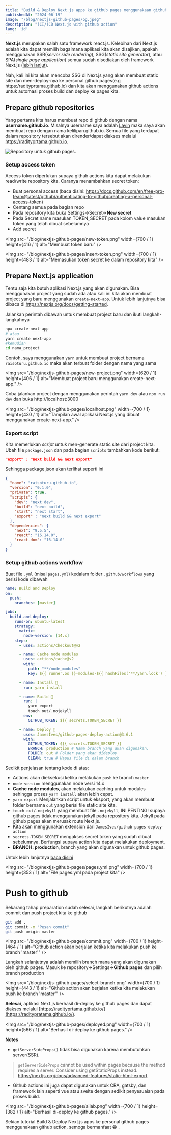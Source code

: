 ```yaml
---
title: "Build & Deploy Next.js apps ke github pages menggunakaan github action"
publishedAt: "2024-06-19"
image: "/blog/nextjs-github-pages/og.jpeg"
description: "(CI/)CD Next.js with github action"
lang: 'id'
---
```



**Next.js** merupakan salah satu framework react.js. Kelebihan dari Next.js adalah kita dapat memilih bagaimana aplikasi kita akan disajikan, apakah menggunakan SSR(_server side rendering_), SSG(_static site generator_), atau SPA(_single page application_) semua sudah disediakan oleh framework Next.js ([lebih lanjut](https://nextjs.org/docs/basic-features/data-fetching)).

Nah, kali ini kita akan mencoba SSG di Next.js yang akan membuat static site dan men-deploy-nya ke personal github pages(e.g https:/radityprtama.github.io) dan kita akan menggunakan github actions untuk automasi proses build dan deploy ke pages kita.

## Prepare github repositories

Yang pertama kita harus membuat repo di github dengan nama **username.github.io**. Misalnya username saya adalah [Lavin](https://github.com/radityprtama) maka saya akan membuat repo dengan nama kelilipan.github.io. Semua file yang terdapat dalam repository tersebut akan dirender/dapat diakses melalui https://radityprtama.github.io.

<Img
  src="/blog/nextjs-github-pages/1.png"
  width={593}
  height={260}
  alt="Repository untuk github pages."
/>

### Setup access token

Access token diperlukan supaya github actions kita dapat melakukan read/write repository kita.
Caranya menambahkan secret token:

- Buat personal access (baca disini: https://docs.github.com/en/free-pro-team@latest/github/authenticating-to-github/creating-a-personal-access-token)
- Centang semua pada bagian repo
- Pada repository kita buka Settings->Secret->**New secret**
- Pada Secret name masukan TOKEN_SECRET pada kolom value masukan token yang telah dibuat sebelumnya
- Add secret

<Img
  src="/blog/nextjs-github-pages/new-token.png"
  width={700 / 1}
  height={416 / 1}
  alt="Membuat token baru"
/>

<Img
  src="/blog/nextjs-github-pages/insert-token.png"
  width={700 / 1}
  height={483 / 1}
  alt="Memasukan token secret ke dalam repository kita"
/>

## Prepare Next.js application

Tentu saja kita butuh aplikasi Next.js yang akan digunakan. Bisa menggunakan project yang sudah ada atau kali ini kita akan membuat project yang baru menggunakan `create-next-app`. Untuk lebih lanjutnya bisa dibaca di https://nextjs.org/docs/getting-started.

Jalankan perintah dibawah untuk membuat project baru dan ikuti langkah-langkahnya

```bash
npx create-next-app
# atau
yarn create next-app
#kemudian
cd nama_project
```

Contoh, saya menggunakan `yarn` untuk membuat project bernama `raisoturu.github.io` maka akan terbuat folder dengan nama yang sama

<Img
  src="/blog/nextjs-github-pages/new-project.png"
  width={620 / 1}
  height={406 / 1}
  alt="Membuat project baru menggunakan create-next-app."
/>

Coba jalankan project dengan menggunakan perintah `yarn dev` atau `npm run dev` dan buka http://localhost:3000

<Img
  src="/blog/nextjs-github-pages/localhost.png"
  width={700 / 1}
  height={430 / 1}
  alt="Tampilan awal aplikasi Next.js yang dibuat menggunakan create-next-app."
/>

### Export script

Kita memerlukan _script_ untuk men-generate static site dari project kita. Ubah file `package.json` dan pada bagian `scripts` tambahkan kode berikut:

```json
"export" : "next build && next export"
```

Sehingga package.json akan terlihat seperti ini

```json{9}:package.json
{
  "name": "raisoturu.github.io",
  "version": "0.1.0",
  "private": true,
  "scripts": {
    "dev": "next dev",
    "build": "next build",
    "start": "next start",
    "export" : "next build && next export"
  },
  "dependencies": {
    "next": "9.5.5",
    "react": "16.14.0",
    "react-dom": "16.14.0"
  }
}
```

### Setup github actions workflow

Buat file `.yml` (misal `pages.yml`) kedalam folder `.github/workflows` yang berisi kode dibawah

```yaml:pages.yml
name: Build and Deploy
on:
  push:
    branches: [master]

jobs:
  build-and-deploy:
    runs-on: ubuntu-latest
    strategy:
      matrix:
        node-version: [14.x]
    steps:
      - uses: actions/checkout@v2

      - name: Cache node modules
        uses: actions/cache@v2
        with:
          path: "**/node_modules"
          key: ${{ runner.os }}-modules-${{ hashFiles('**/yarn.lock') }}

      - name: Install 🔧
        run: yarn install

      - name: Build 🔧
        run: |
          yarn export
          touch out/.nojekyll
        env:
          GITHUB_TOKEN: ${{ secrets.TOKEN_SECRET }}

      - name: Deploy 🚀
        uses: JamesIves/github-pages-deploy-action@3.6.1
        with:
          GITHUB_TOKEN: ${{ secrets.TOKEN_SECRET }}
          BRANCH: production # Nama branch yang akan digunakan.
          FOLDER: out # Folder yang akan dideploy
          CLEAN: true # Hapus file di dalam branch
```

Sedikit penjelasan tentang kode di atas:

- Actions akan dieksekusi ketika melakukan `push` ke branch `master`
- `node-version` menggunakan node versi 14.x
- **Cache node modules**, akan melakukan caching untuk modules sehingga proses `yarn install` akan lebih cepat.
- `yarn export` Menjalankan script untuk eksport, yang akan membuat folder bernama `out` yang berisi file static site kita.
- `touch out/.nojekyll` yang membuat file `.nojekyll`, INI PENTING! supaya github pages tidak menggunakan jekyll pada repository kita. Jekyll pada github pages akan merusak route Next.js.
- Kita akan menggunakan extension dari `JamesIves/github-pages-deploy-action`
- `secrets.TOKEN_SECRET` mengakses secret token yang sudah dibuat sebelumnya. Berfungsi supaya action kita dapat melakukan deployment.
- **BRANCH: production**, branch yang akan digunakan untuk github pages.

Untuk lebih lanjutnya [baca disini](https://docs.github.com/en/free-pro-team@latest/actions/quickstart)

<Img
  src="/blog/nextjs-github-pages/pages.yml.png"
  width={700 / 1}
  height={353 / 1}
  alt="File pages.yml pada project kita"
/>


# Push to github

Sekarang tahap preparation sudah selesai, langkah berikutnya adalah commit dan push project kita ke github

```bash
git add .
git commit -m "Pesan commit"
git push origin master
```

<Img
  src="/blog/nextjs-github-pages/commit.png"
  width={700 / 1}
  height={464 / 1}
  alt="Github action akan berjalan ketika kita melakukan push ke branch 'master'"
/>

Langkah selanjutnya adalah memilih branch mana yang akan digunakan oleh github pages. Masuk ke repository->Settings->**Github pages** dan pilih branch production

<Img
  src="/blog/nextjs-github-pages/select-branch.png"
  width={700 / 1}
  height={443 / 1}
  alt="Github action akan berjalan ketika kita melakukan push ke branch 'master'"
/>

**Selesai**, aplikasi Next.js berhasil di-deploy ke github pages dan dapat diakses melalui [https://radityprtama.github.io/](https://raditypratama.github.io/).

<Img
  src="/blog/nextjs-github-pages/deployed.png"
  width={700 / 1}
  height={566 / 1}
  alt="Berhasil di-deploy ke github pages."
/>

**Notes**

- `getServerSideProps()` tidak bisa digunakan karena membutuhkan server(SSR).

> `getServerSideProps` cannot be used within pages because the method requires a server. Consider using getStaticProps instead. https://nextjs.org/docs/advanced-features/static-html-export

- Github actions ini juga dapat digunakan untuk CRA, gatsby, dan framework lain seperti vue atau svelte dengan sedikit penyesuaian pada proses build.

<Img
  src="/blog/nextjs-github-pages/ailab.png"
  width={700 / 1}
  height={382 / 1}
  alt="Berhasil di-deploy ke github pages."
/>

Sekian tutorial Build & Deploy Next.js apps ke personal github pages menggunakaan github action, semoga bermanfaat 😁 .